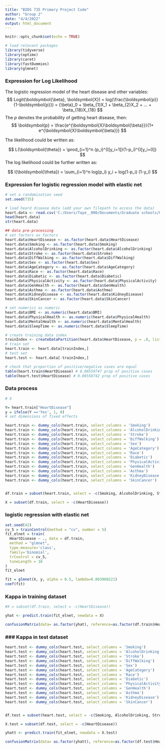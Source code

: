 ```yaml
---
title: "BIOS 735 Primary Project Code"
author: "Group 2"
date: "4/4/2022"
output: html_document
---
```

 
```r
knitr::opts_chunk$set(echo = TRUE)
```


```r
# load relevant packages
library(tidyverse)
library(optimx)
library(caret)
library(fastDummies)
library(glmnet)
```


### Expression for Log Likelihood

The logistic regression model of the heart disease and other variables:
$$ 
Logit(\boldsymbol{\beta}, \boldsymbol{X}) = log(\frac{\boldsymbol{p}}{1-\boldsymbol{p}}) = {\beta}_0 + \beta_{1}X_1 + \beta_{2}X_2 + ... + \beta_{18}X_{18}
$$
The $p$ denotes the probability of getting heart disease, then:
$$ 
 \boldsymbol{p} = \frac{e^{\boldsymbol{X}\boldsymbol{\beta}}}{1+ e^{\boldsymbol{X}\boldsymbol{\beta}}}
$$

The likelihood could be written as:

$$ 
L(\boldsymbol{\theta}) = \prod_{i=1}^n (p_i)^{I[y_i=1]}(1-p_i)^{I[y_i=0]}
$$
The log likelihood could be further written as:

$$ 
l(\boldsymbol{\theta}) = \sum_{i=1}^n log(p_i) y_i + log(1-p_i) (1-y_i)
$$

### Expression for logistic regression model with elastic net 

```r
# set a randomization seed
set.seed(735)

# load heard disease data (add your own filepath to access the data)
heart.data <- read.csv('C:/Users/faye__000/Documents/Graduate schools/UNC/BIOS735/heart_2020_cleaned.csv')
head(heart.data)
str(heart.data)

## data pre-processing
# set factors as factors
heart.data$HeartDisease <- as.factor(heart.data$HeartDisease)
heart.data$Smoking <- as.factor(heart.data$Smoking)
heart.data$AlcoholDrinking <- as.factor(heart.data$AlcoholDrinking)
heart.data$Stroke <- as.factor(heart.data$Stroke)
heart.data$DiffWalking <- as.factor(heart.data$DiffWalking)
heart.data$Sex <- as.factor(heart.data$Sex)
heart.data$AgeCategory <- as.factor(heart.data$AgeCategory)
heart.data$Race <- as.factor(heart.data$Race)
heart.data$Diabetic <- as.factor(heart.data$Diabetic)
heart.data$PhysicalActivity <- as.factor(heart.data$PhysicalActivity)
heart.data$GenHealth <- as.factor(heart.data$GenHealth)
heart.data$Asthma <- as.factor(heart.data$Asthma)
heart.data$KidneyDisease <- as.factor(heart.data$KidneyDisease)
heart.data$SkinCancer <- as.factor(heart.data$SkinCancer)

# set numerics as numeric
heart.data$BMI <- as.numeric(heart.data$BMI)
heart.data$PhysicalHealth <- as.numeric(heart.data$PhysicalHealth)
heart.data$MentalHealth <- as.numeric(heart.data$MentalHealth)
heart.data$SleepTime <- as.numeric(heart.data$SleepTime)

# create training data index
trainIndex <- createDataPartition(heart.data$HeartDisease, p = .8, list = FALSE, times = 1)
# train set
heart.train <- heart.data[trainIndex,]
# test set
heart.test <- heart.data[-trainIndex,]

# check that proportion of positive/negative cases are equal
table(heart.train$HeartDisease) # 0.08559747 prop of positive cases
table(heart.test$HeartDisease) # 0.08558742 prop of positive cases
```



### Data process

```r
# X

Y= heart.train["HeartDisease"]
y = ifelse(Y =='Yes', 1, 0)
# set dimensions of fixed effects

heart.train <- dummy_cols(heart.train, select_columns = 'Smoking')
heart.train <- dummy_cols(heart.train, select_columns = 'AlcoholDrinking')
heart.train <- dummy_cols(heart.train, select_columns = 'Stroke')
heart.train <- dummy_cols(heart.train, select_columns = 'DiffWalking')
heart.train <- dummy_cols(heart.train, select_columns = 'Sex')
heart.train <- dummy_cols(heart.train, select_columns = 'AgeCategory')
heart.train <- dummy_cols(heart.train, select_columns = 'Race')
heart.train <- dummy_cols(heart.train, select_columns = 'Diabetic')
heart.train <- dummy_cols(heart.train, select_columns = 'PhysicalActivity')
heart.train <- dummy_cols(heart.train, select_columns = 'GenHealth')
heart.train <- dummy_cols(heart.train, select_columns = 'Asthma')
heart.train <- dummy_cols(heart.train, select_columns = 'KidneyDisease')
heart.train <- dummy_cols(heart.train, select_columns = 'SkinCancer')


df.train = subset(heart.train, select = -c(Smoking, AlcoholDrinking, Stroke, DiffWalking, Sex, AgeCategory, Race, Diabetic, PhysicalActivity, GenHealth, Asthma, KidneyDisease, SkinCancer))

X = subset(df.train, select = -c(HeartDisease))

```



### logistic regression with elastic net 
```r

set.seed(42)
cv_5 = trainControl(method = "cv", number = 5)
fit_elnet = train(
  HeartDisease ~ ., data = df.train,
  method = "glmnet",
  type.measure='class', 
  family='binomial',
  trControl = cv_5,
  tuneLength = 10
)
fit_elnet


```
```r
fit = glmnet(X, y, alpha = 0.5, lambda=0.003960221)
coef(fit)
```
### Kappa in training dataset 
```r
#X = subset(df.train, select = -c(HeartDisease))

yhat <- predict.train(fit_elnet, newdata = X)

confusionMatrix(data= as.factor(yhat), reference=as.factor(df.train$HeartDisease))

```

### ### Kappa in test dataset 
```r

heart.test <- dummy_cols(heart.test, select_columns = 'Smoking')
heart.test <- dummy_cols(heart.test, select_columns = 'AlcoholDrinking')
heart.test <- dummy_cols(heart.test, select_columns = 'Stroke')
heart.test <- dummy_cols(heart.test, select_columns = 'DiffWalking')
heart.test <- dummy_cols(heart.test, select_columns = 'Sex')
heart.test <- dummy_cols(heart.test, select_columns = 'AgeCategory')
heart.test <- dummy_cols(heart.test, select_columns = 'Race')
heart.test <- dummy_cols(heart.test, select_columns = 'Diabetic')
heart.test <- dummy_cols(heart.test, select_columns = 'PhysicalActivity')
heart.test <- dummy_cols(heart.test, select_columns = 'GenHealth')
heart.test <- dummy_cols(heart.test, select_columns = 'Asthma')
heart.test <- dummy_cols(heart.test, select_columns = 'KidneyDisease')
heart.test <- dummy_cols(heart.test, select_columns = 'SkinCancer')


df.test = subset(heart.test, select = -c(Smoking, AlcoholDrinking, Stroke, DiffWalking, Sex, AgeCategory, Race, Diabetic, PhysicalActivity, GenHealth, Asthma, KidneyDisease, SkinCancer))

X.test = subset(df.test, select = -c(HeartDisease))

yhatt <- predict.train(fit_elnet, newdata = X.test)

confusionMatrix(data= as.factor(yhatt), reference=as.factor(df.test$HeartDisease))


```

